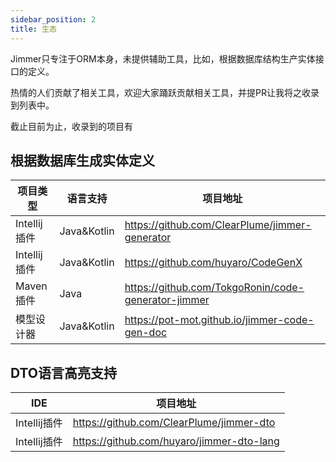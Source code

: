```yaml
---
sidebar_position: 2
title: 生态
---
```


Jimmer只专注于ORM本身，未提供辅助工具，比如，根据数据库结构生产实体接口的定义。

热情的人们贡献了相关工具，欢迎大家踊跃贡献相关工具，并提PR让我将之收录到列表中。

截止目前为止，收录到的项目有

## 根据数据库生成实体定义

|项目类型|语言支持|项目地址|
|---|---|---|
|Intellij插件|Java&Kotlin|https://github.com/ClearPlume/jimmer-generator|
|Intellij插件|Java&Kotlin|https://github.com/huyaro/CodeGenX|
|Maven插件|Java|https://github.com/TokgoRonin/code-generator-jimmer|
|模型设计器|Java&Kotlin|https://pot-mot.github.io/jimmer-code-gen-doc|

## DTO语言高亮支持

|IDE|项目地址|
|---|---|
|Intellij插件|https://github.com/ClearPlume/jimmer-dto|
|Intellij插件|https://github.com/huyaro/jimmer-dto-lang|
